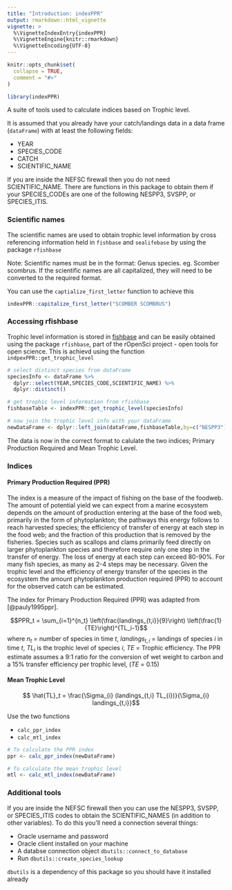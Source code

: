 ```yaml
---
title: "Introduction: indexPPR"
output: rmarkdown::html_vignette
vignette: >
  %\VignetteIndexEntry{indexPPR}
  %\VignetteEngine{knitr::rmarkdown}
  %\VignetteEncoding{UTF-8}
---
```


```r
knitr::opts_chunk$set(
  collapse = TRUE,
  comment = "#>"
)
```

```r
library(indexPPR)
```
A suite of tools used to calculate indices based on Trophic level.

It is assumed that you already have your catch/landings data in a data frame (`dataFrame`) with at least the following fields:

* YEAR
* SPECIES_CODE
* CATCH
* SCIENTIFIC_NAME

If you are inside the NEFSC firewall then you do not need SCIENTIFIC_NAME. There are functions in this package to obtain them if your SPECIES_CODEs are one of the following NESPP3, SVSPP, or SPECIES_ITIS.

### Scientific names

The scientific names are used to obtain trophic level information by cross referencing information held in `fishbase` and `sealifebase` by using the package `rfishbase`

Note: Scientific names must be in the format: Genus species. eg. Scomber scombrus. If the scientific names are all capitalized, they will need to be converted to the required format. 

You can use the `captialize_first_letter` function to achieve this

``` r
indexPPR::capitalize_first_letter("SCOMBER SCOMBRUS")
```

### Accessing rfishbase

Trophic level information is stored in [fishbase](http://fishbase.de) and can be easily obtained using the package `rfishbase`, part of the rOpenSci project - open tools for open science. This is achievd using the function `indpexPPR::get_trophic_level`


```r
# select distinct species from dataFrame
speciesInfo <- dataFrame %>%
  dplyr::select(YEAR,SPECIES_CODE,SCIENTIFIC_NAME) %>% 
  dplyr::distinct()

# get trophic level information from rfishbase
fishbaseTable <- indexPPR::get_trophic_level(speciesInfo)

# now join the trophic level info with your dataFrame
newDataFrame <- dplyr::left_join(dataFrame,fishbaseTable,by=c("NESPP3"))
```

The data is now in the correct format to calulate the two indices; Primary Production Required and Mean Trophic Level.

### Indices

#### Primary Production Required (PPR)

The index is a measure of the impact of fishing on the base of the foodweb. The amount of potential yield we can expect from a marine ecosystem depends on the amount of production entering at the base of the food web, primarily in the form of phytoplankton; the pathways this energy follows to reach harvested species; the efficiency of transfer of energy at each step in the food web; and the fraction of this production that is removed by the fisheries.  Species such as scallops and clams primarily feed directly on larger phytoplankton species and therefore require only one step in the transfer of energy. The loss of energy at each step can exceed 80-90%.  For many fish species, as many as 2-4 steps may be necessary. Given the trophic level and the efficiency of energy transfer of the species in the ecosystem the amount phytoplankton production required (PPR) to account for the observed catch can be estimated.

The index for Primary Production Required (PPR) was adapted from [@pauly1995ppr].

$$PPR_t = \sum_{i=1}^{n_t}  \left(\frac{landings_{t,i}}{9}\right) \left(\frac{1}{TE}\right)^{TL_i-1}$$
where $n_t$ = number of species in time $t$, $landings_{t,i}$ = landings of species $i$ in time $t$, $TL_i$ is the trophic level of species $i$, $TE$ = Trophic efficiency. The PPR estimate assumes a 9:1 ratio for the conversion of wet weight to carbon and a 15\% transfer efficiency per trophic level, ($TE$ = 0.15)

#### Mean Trophic Level 

$$ \hat{TL}_t = \frac{\Sigma_{i} (landings_{t,i}  TL_{i})}{\Sigma_{i} landings_{t,i}}$$

Use the two functions

* `calc_ppr_index`
* `calc_mtl_index`

```r
# To calculate the PPR index
ppr <- calc_ppr_index(newDataFrame)

# To calculate the mean trophic level
mtl <- calc_mtl_index(newDataFrame)
```

### Additional tools

If you are inside the NEFSC firewall then you can use the NESPP3, SVSPP, or SPECIES_ITIS codes to obtain the SCIENTIFIC_NAMES (in addition to other variables). To do this you'll need a connection several things:

* Oracle username and password
* Oracle client installed on your machine
* A databse connection object `dbutils::connect_to_database`
* Run `dbutils::create_species_lookup`

`dbutils` is a dependency of this package so you should have it installed already
